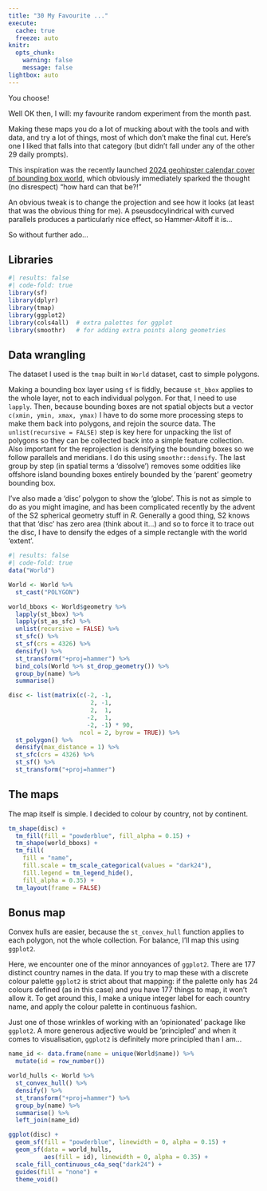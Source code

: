 ```yaml
---
title: "30 My Favourite ..."
execute: 
  cache: true
  freeze: auto
knitr:
  opts_chunk: 
    warning: false
    message: false
lightbox: auto
---
```


You choose!

Well OK then, I will: my favourite random experiment from the month past.

Making these maps you do a lot of mucking about with the tools and with data, and try a lot of things, most of which don't make the final cut. Here's one I liked that falls into that category (but didn't fall under any of the other 29 daily prompts).

This inspiration was the recently launched [2024 geohipster calendar cover of bounding box world](https://www.geohipster.com/2023/11/21/2024-geohipster-calendar-2/), which obviously immediately sparked the thought (no disrespect) "how hard can that be?!" 

An obvious tweak is to change the projection and see how it looks (at least that was the obvious thing for me). A pseusdocylindrical with curved parallels produces a particularly nice effect, so Hammer-Aitoff it is...

So without further ado...

## Libraries
```r
#| results: false
#| code-fold: true
library(sf)
library(dplyr)
library(tmap)
library(ggplot2)
library(cols4all)  # extra palettes for ggplot
library(smoothr)   # for adding extra points along geometries
```

## Data wrangling
The dataset I used is the `tmap` built in `World` dataset, cast to simple polygons.

Making a bounding box layer using `sf` is fiddly, because `st_bbox` applies to the whole layer, not to each individual polygon. For that, I need to use `lapply`. Then, because bounding boxes are not spatial objects but a vector `c(xmin, ymin, xmax, ymax)` I have to do some more processing steps to make them back into polygons, and rejoin the source data. The `unlist(recursive = FALSE)` step is key here for unpacking the list of polygons so they can be collected back into a simple feature collection. Also important for the reprojection is densifying the bounding boxes so we follow parallels and meridians. I do this using `smoothr::densify`. The last group by step (in spatial terms a 'dissolve') removes some oddities like offshore island bounding boxes entirely bounded by the 'parent' geometry bounding box.

I've also made a 'disc' polygon to show the 'globe'. This is not as simple to do as you might imagine, and has been complicated recently by the advent of the S2 spherical geometry stuff in _R_. Generally a good thing, S2 knows that that 'disc' has zero area (think about it...) and so to force it to trace out the disc, I have to densify the edges of a simple rectangle with the world 'extent'.

```r
#| results: false
#| code-fold: true
data("World")

World <- World %>%
  st_cast("POLYGON")

world_bboxs <- World$geometry %>% 
  lapply(st_bbox) %>%
  lapply(st_as_sfc) %>%
  unlist(recursive = FALSE) %>% 
  st_sfc() %>%
  st_sf(crs = 4326) %>%
  densify() %>%
  st_transform("+proj=hammer") %>%
  bind_cols(World %>% st_drop_geometry()) %>%
  group_by(name) %>%
  summarise()

disc <- list(matrix(c(-2, -1, 
                       2, -1, 
                       2,  1, 
                      -2,  1, 
                      -2, -1) * 90, 
                    ncol = 2, byrow = TRUE)) %>%
  st_polygon() %>%
  densify(max_distance = 1) %>%
  st_sfc(crs = 4326) %>%
  st_sf() %>%
  st_transform("+proj=hammer")
```

## The maps
The map itself is simple. I decided to colour by country, not by continent.

```r
tm_shape(disc) +
  tm_fill(fill = "powderblue", fill_alpha = 0.15) +
  tm_shape(world_bboxs) + 
  tm_fill(
    fill = "name",
    fill.scale = tm_scale_categorical(values = "dark24"),
    fill.legend = tm_legend_hide(),
    fill_alpha = 0.35) + 
  tm_layout(frame = FALSE)
```

## Bonus map
Convex hulls are easier, because the `st_convex_hull` function applies to each polygon, not the whole collection. For balance, I'll map this using `ggplot2`. 

Here, we encounter one of the minor annoyances of `ggplot2`. There are 177 distinct country names in the data. If you try to map these with a discrete colour palette `ggplot2` is strict about that mapping: if the palette only has 24 colours defined (as in this case) and you have 177 things to map, it won't allow it. To get around this, I make a unique integer label for each country name, and apply the colour palette in continuous fashion. 

Just one of those wrinkles of working with an 'opinionated' package like `ggplot2`. A more generous adjective would be 'principled' and when it comes to visualisation, `ggplot2` is definitely more principled than I am...

```r
name_id <- data.frame(name = unique(World$name)) %>%
  mutate(id = row_number())

world_hulls <- World %>% 
  st_convex_hull() %>%
  densify() %>%
  st_transform("+proj=hammer") %>% 
  group_by(name) %>%
  summarise() %>%
  left_join(name_id)

ggplot(disc) +
  geom_sf(fill = "powderblue", linewidth = 0, alpha = 0.15) +
  geom_sf(data = world_hulls, 
          aes(fill = id), linewidth = 0, alpha = 0.35) + 
  scale_fill_continuous_c4a_seq("dark24") +
  guides(fill = "none") +
  theme_void()
```